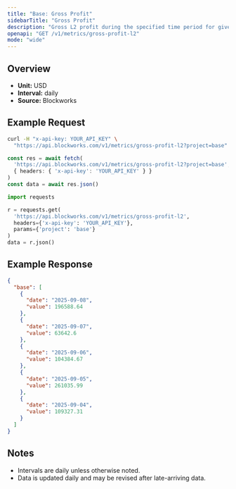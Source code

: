```yaml
---
title: "Base: Gross Profit"
sidebarTitle: "Gross Profit"
description: "Gross L2 profit during the specified time period for given blockchain."
openapi: "GET /v1/metrics/gross-profit-l2"
mode: "wide"
---
```


## Overview

- **Unit:** USD
- **Interval:** daily
- **Source:** Blockworks

## Example Request

<CodeGroup>

```bash cURL
curl -H "x-api-key: YOUR_API_KEY" \
  "https://api.blockworks.com/v1/metrics/gross-profit-l2?project=base"
```

```typescript TypeScript
const res = await fetch(
  'https://api.blockworks.com/v1/metrics/gross-profit-l2?project=base',
  { headers: { 'x-api-key': 'YOUR_API_KEY' } }
)
const data = await res.json()
```

```python Python
import requests

r = requests.get(
  'https://api.blockworks.com/v1/metrics/gross-profit-l2',
  headers={'x-api-key': 'YOUR_API_KEY'},
  params={'project': 'base'}
)
data = r.json()
```

</CodeGroup>

## Example Response

```json
{
  "base": [
    {
      "date": "2025-09-08",
      "value": 196588.64
    },
    {
      "date": "2025-09-07",
      "value": 63642.6
    },
    {
      "date": "2025-09-06",
      "value": 104384.67
    },
    {
      "date": "2025-09-05",
      "value": 261035.99
    },
    {
      "date": "2025-09-04",
      "value": 109327.31
    }
  ]
}
```

## Notes
- Intervals are daily unless otherwise noted.
- Data is updated daily and may be revised after late-arriving data.
